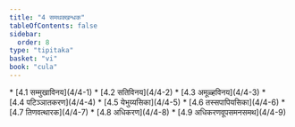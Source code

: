 ```yaml
---
title: "4 समथक्खन्धक"
tableOfContents: false
sidebar:
  order: 8
type: "tipitaka"
basket: "vi"
book: "cula"
---
```



<DynamicBreadcrumb />



<TableOfContents book="cula" section="4">
* [4.1 सम्मुखाविनय](4/4-1)
* [4.2 सतिविनय](4/4-2)
* [4.3 अमूळ्हविनय](4/4-3)
* [4.4 पटिञ्ञातकरण](4/4-4)
* [4.5 येभुय्यसिका](4/4-5)
* [4.6 तस्सपापियसिका](4/4-6)
* [4.7 तिणवत्थारक](4/4-7)
* [4.8 अधिकरण](4/4-8)
* [4.9 अधिकरणवूपसमनसमथ](4/4-9)
</TableOfContents>